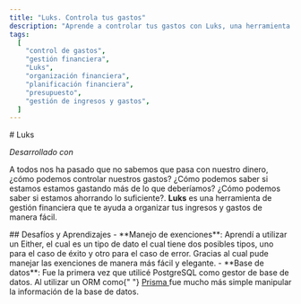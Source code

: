 ```yaml
---
title: "Luks. Controla tus gastos"
description: "Aprende a controlar tus gastos con Luks, una herramienta de gestión financiera que te ayuda a organizar tus ingresos y gastos de manera efectiva."
tags:
  [
    "control de gastos",
    "gestión financiera",
    "Luks",
    "organización financiera",
    "planificación financiera",
    "presupuesto",
    "gestión de ingresos y gastos",
  ]
---
```



<Container>
# Luks

<div className="flex space-x-2 mb-4">
  <GithubLink href="https://github.com/desteban/Luks" />
</div>

_Desarrollado con_

<div class="flex gap-2 mb-5 flex-wrap">
  <CihipNext />
  <ChipTailwind />
  <ChipPrisma />
  <ChipPostgres />
  <ChipTypeScript />
  <ChipHtml />
</div>

A todos nos ha pasado que no sabemos que pasa con nuestro dinero, ¿cómo podemos controlar nuestros gastos? ¿Cómo podemos saber si estamos
estamos gastando más de lo que deberíamos? ¿Cómo podemos saber si estamos ahorrando lo suficiente?. **Luks** es una herramienta de gestión
financiera que te ayuda a organizar tus ingresos y gastos de manera fácil.

<ImgLandScape
  src="/ImgProyectosPersonales/Luks/Luks.avif"
  alt="Página principal de Luks"
  transitionName="project-luks"
/>

<div className="space">
  ## Desafíos y Aprendizajes - **Manejo de exenciones**: Aprendí a utilizar un
  Either, el cual es un tipo de dato el cual tiene dos posibles tipos, uno para
  el caso de éxito y otro para el caso de error. Gracias al cual pude manejar
  las exenciones de manera más fácil y elegante. - **Base de datos**: Fue la
  primera vez que utilicé PostgreSQL como gestor de base de datos. Al utilizar
  un ORM como{" "}
  <a href="https://www.prisma.io" target="_blank">
    Prisma
  </a>
  fue mucho más simple manipular la información de la base de datos.
</div>

</Container>
